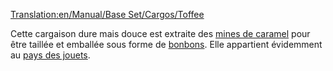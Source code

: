 [[Translation:en/Manual/Base Set/Cargos/Toffee]]

{{fr/Cargaison|nom=Caramel
|image=en/ToffeeQuarry.png|produit=[[fr/Manual/Base Set/Industries/Carrière de caramel|Carrière de caramel]]
|accepté=[[fr/Manual/Base Set/Industries/Usine de bonbons|Usine de bonbons]]
}}

Cette cargaison dure mais douce est extraite des [[fr/Mine de caramel|mines de caramel]] pour être taillée et emballée sous forme de [[fr/Manual/Base Set/Cargos/Bonbon|bonbons]]. Elle appartient évidemment au [[fr/Manual/Climat#Pays des jouets|pays des jouets]].